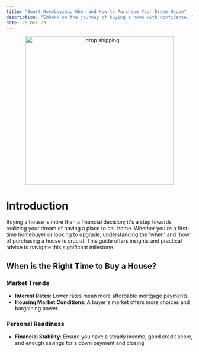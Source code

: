 ```yaml
---
title: "Smart Homebuying: When and How to Purchase Your Dream House"
description: "Embark on the journey of buying a home with confidence. This guide provides essential tips on when to buy and how to navigate the homebuying process, ensuring you make a wise investment in your future."
date: 25 Dec 23
---
```


<center>
  <img src="/images/home_buy.png" alt="drop shipping" width="400" />
</center>

# Introduction

Buying a house is more than a financial decision; it's a step towards realizing your dream of having a place to call home. Whether you're a first-time homebuyer or looking to upgrade, understanding the 'when' and 'how' of purchasing a house is crucial. This guide offers insights and practical advice to navigate this significant milestone.

## When is the Right Time to Buy a House?

### Market Trends

- **Interest Rates**: Lower rates mean more affordable mortgage payments.
- **Housing Market Conditions**: A buyer's market offers more choices and bargaining power.

### Personal Readiness

- **Financial Stability**: Ensure you have a steady income, good credit score, and enough savings for a down payment and closing
